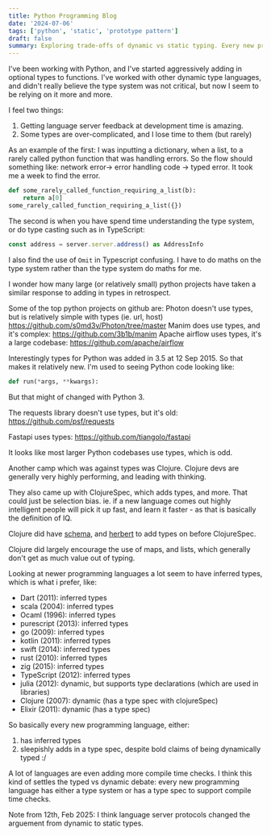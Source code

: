```yaml
---
title: Python Programming Blog
date: '2024-07-06'
tags: ['python', 'static', 'prototype pattern']
draft: false
summary: Exploring trade-offs of dynamic vs static typing. Every new programming language has either a type system or has a type spec to support compile time checks.
---
```


I've been working with Python, and I've started aggressively adding in optional types to functions. I've worked with other dynamic type languages, and didn't really believe the type system was not critical, but now I seem to be relying on it more and more.

I feel two things:

1. Getting language server feedback at development time is amazing.
2. Some types are over-complicated, and I lose time to them (but rarely)

As an example of the first: I was inputting a dictionary, when a list, to a rarely called python function that was handling errors. So the flow should something like: network error-> error handling code -> typed error. It took me a week to find the error.

```Python
def some_rarely_called_function_requiring_a_list(b):
    return a[0]
some_rarely_called_function_requiring_a_list({})
```

The second is when you have spend time understanding the type system, or do type casting such as in TypeScript:

```TypeScript
const address = server.server.address() as AddressInfo
```

I also find the use of `Omit` in Typescript confusing. I have to do maths on the type system rather than the type system do maths for me.

I wonder how many large (or relatively small) python projects have taken a similar response to adding in types in retrospect.

Some of the top python projects on github are:
Photon doesn't use types, but is relatively simple with types (ie. url, host)
https://github.com/s0md3v/Photon/tree/master
Manim does use types, and it's complex:
https://github.com/3b1b/manim
Apache airflow uses types, it's a large codebase:
https://github.com/apache/airflow

Interestingly types for Python was added in 3.5 at 12 Sep 2015. So that makes it relatively new. I'm used to seeing Python code looking like:

```Python
def run(*args, **kwargs):
```

But that might of changed with Python 3.

The requests library doesn't use types, but it's old:
https://github.com/psf/requests

Fastapi uses types:
https://github.com/tiangolo/fastapi

It looks like most larger Python codebases use types, which is odd.

Another camp which was against types was Clojure. Clojure devs are generally very highly performing, and leading with thinking.

They also came up with ClojureSpec, which adds types, and more. That could just be selection bias. ie. if a new language comes out highly intelligent people will pick it up fast, and learn it faster - as that is basically the definition of IQ.

Clojure did have [schema](https://github.com/plumatic/schema), and [herbert](https://github.com/miner/herbert) to add types on before ClojureSpec.

Clojure did largely encourage the use of maps, and lists, which generally don't get as much value out of typing.

Looking at newer programming languages a lot seem to have inferred types, which is what i prefer, like:

- Dart (2011): inferred types
- scala (2004): inferred types
- Ocaml (1996): inferred types
- purescript (2013): inferred types
- go (2009): inferred types
- kotlin (2011): inferred types
- swift (2014): inferred types
- rust (2010): inferred types
- zig (2015): inferred types
- TypeScript (2012): inferred types
- julia (2012): dynamic, but supports type declarations (which are used in libraries)
- Clojure (2007): dynamic (has a type spec with clojureSpec)
- Elixir (2011): dynamic (has a type spec)

So basically every new programming language, either:

1. has inferred types
2. sleepishly adds in a type spec, despite bold claims of being dynamically typed :/

A lot of languages are even adding more compile time checks. I think this kind of settles the typed vs dynamic debate: every new programming language has either a type system or has a type spec to support compile time checks.

Note from 12th, Feb 2025:
I think language server protocols changed the arguement from dynamic to static types.
